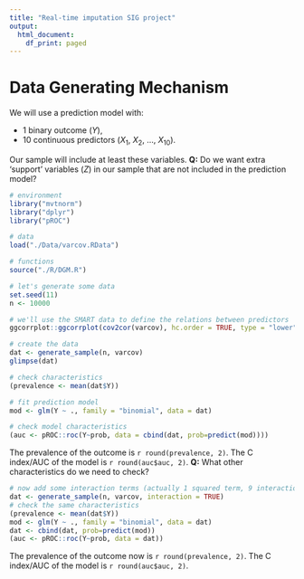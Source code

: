 ```yaml
---
title: "Real-time imputation SIG project"
output:
  html_document:
    df_print: paged
---
```


# Data Generating Mechanism

We will use a prediction model with: 

- 1 binary outcome ($Y$),
- 10 continuous predictors ($X_1$, $X_2$, ..., $X_{10}$).

Our sample will include at least these variables. **Q:** Do we want extra 'support' variables ($Z$) in our sample that are not included in the prediction model?

```r
# environment
library("mvtnorm")
library("dplyr")
library("pROC")

# data
load("./Data/varcov.RData")

# functions
source("./R/DGM.R")
```


```r
# let's generate some data
set.seed(11)
n <- 10000

# we'll use the SMART data to define the relations between predictors
ggcorrplot::ggcorrplot(cov2cor(varcov), hc.order = TRUE, type = "lower", lab = TRUE)

# create the data
dat <- generate_sample(n, varcov)
glimpse(dat)

# check characteristics
(prevalence <- mean(dat$Y))

# fit prediction model 
mod <- glm(Y ~ ., family = "binomial", data = dat)

# check model characteristics
(auc <- pROC::roc(Y~prob, data = cbind(dat, prob=predict(mod))))
```

The prevalence of the outcome is `r round(prevalence, 2)`. The C index/AUC of the model is `r round(auc$auc, 2)`. **Q:** What other characteristics do we need to check?

```r
# now add some interaction terms (actually 1 squared term, 9 interactions)
dat <- generate_sample(n, varcov, interaction = TRUE)
# check the same characteristics
(prevalence <- mean(dat$Y))
mod <- glm(Y ~ ., family = "binomial", data = dat)
dat <- cbind(dat, prob=predict(mod))
(auc <- pROC::roc(Y~prob, data = dat))
```

The prevalence of the outcome now is `r round(prevalence, 2)`. The C index/AUC of the model is `r round(auc$auc, 2)`.